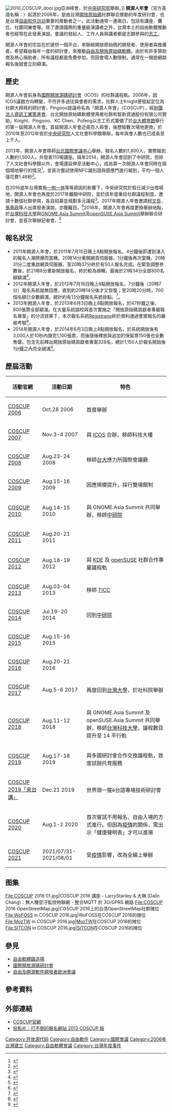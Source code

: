 {{TA
|G1=IT
}}
[[File:2010_COSCUP_door.jpg|thumb]]亞洲峰會，於[[中央研究院|中央研究院]]舉辦。]]
'''開源人年會'''（官方英語名稱：{{lang|en|Conference for Open Source Coders, Users and Promoters, COSCUP}}）起源於2006年，是由台灣[[開放原始碼|開放原始碼]]社群聯合推動的年度研討會，也是台灣[[自由软件运动|自由软件运动]]重要的推動者之一。此活動通常一連兩日，包括有講座、攤位、社團同樂會等。除了邀請國際的重量級演講者之外，台灣本土的自由軟體推動者也經常在此發表演說，會議的發起人、工作人員與講者都是志願參與的[[志工|志工]]。

開源人年會的宗旨在於提供一個平台，來聯結開放原始碼的開發者、使用者與推廣者。希望藉由每年一度的研討會，來推動[[自由及開放原始碼軟體|自由及開放原始碼軟體]]。由於有許多贊助商及熱心捐助者，所有議程都是免費參加，但因會場人數限制，通常在一開放網路報名後就會立刻額滿。

==歷史==
開源人年會前身為[[國際開放源碼研討會|國際開放源碼研討會]]（ICOS）的社群議程軌。2006年，因ICOS議題方向轉變，不符許多過往與會者的需求，社群人士Knight便發起定位為社群大拜拜的研討會，Pingooo提議命名為「開源人年會」（COSCUP），經[[財團法人資訊工業策進會|財團法人資訊工業策進會]]、台北開放原始碼軟體使用者社群和智新資通股份有限公司贊助，Knight、Pingooo、KC Chen、Pofeng以志工形式籌備了於[[台大體育館|台大體育館]]舉行的第一屆開源人年會。首屆開源人年會近兩百人與會，後歷經數次場地更換，於2010年至2012年皆於[[中央研究院|中央研究院]]人文社會科學館舉辦，每年與會人數也已成長至上千人。

2013年，開源人年會移師[[台北國際會議中心|台北國際會議中心]]舉辦，報名人數約1,800人，實際報到人數約1,500人，共發表110場講座。隔年2014，開源人年會回到了中研院，但除了人文社會科學館以外，會場還延伸至活動中心，成為第一次開源人年會同時在兩個場地舉行的情況<ref>{{cite web|title=COSCUP 開源人年會台灣舉行|url=http://linuxpilot.com/coscup|author=Mak Kenneth|date=2014-07-18|accessdate=2014-07-20|archive-date=2018-09-19|archive-url=https://web.archive.org/web/20180919171606/https://www.linuxpilot.com/coscup|dead-url=no}}</ref>，並首次嘗試使用NFC識別證與感應門進行報到，平均一個人僅花費1.46秒<ref>{{cite web|title=2014年COSCUP開源人年會直擊 iThome|url=http://www.ithome.com.tw/news/89509|access-date=2014-10-26|archive-date=2020-10-23|archive-url=https://web.archive.org/web/20201023220118/https://www.ithome.com.tw/news/89509|dead-url=no}}</ref>。

在2016底年台灣實施[[一例一休|一例一休]]等等原因的影響下，中央研究院於假日減少出借場地，開源人年會也再度於2017年離開中研院，並於該年度重拾社群議程制度，邀請十數個社群參與，各自招募並規劃多元議程<ref>{{cite web|title=第十二屆 COSCUP 8 月 5 日拉開新序幕，柯文哲、張善政、呂秋遠、吳聲明共襄盛舉！|url=https://www.inside.com.tw/2017/07/27/coscup|date=2017-07-27|accessdate=2018-08-09|archive-date=2018-08-09|archive-url=https://web.archive.org/web/20180809215327/https://www.inside.com.tw/2017/07/27/coscup|dead-url=no}}</ref>。2017年開源人年會邀請[[柯文哲|柯文哲]]、[[張善政|張善政]]等人出席發表演說，亦獲矚目。<ref>{{cite web|title=開源人年會 張善政：善用開源社群力量 從AI應用開始投入|url=http://www.storm.mg/article/310534|author=沈孟儒|date=2017-08-05|accessdate=2018-08-09|archive-date=2020-02-25|archive-url=https://web.archive.org/web/20200225035505/https://www.storm.mg/article/310534|dead-url=no}}</ref>2018年，開源人年會再度更換舉辦地點，於[[台灣科技大學|台灣科技大學]]與[[GNOME.Asia_Summit|GNOME.Asia Summit]]及[[openSUSE.Asia_Summit|openSUSE.Asia Summit]]舉辦聯合研討會，並首次舉辦記者會。<ref>{{cite web|title=歌手林強、唐鳳與張善政的交集.... 倡議開放原始碼|url=https://www.cmmedia.com.tw/home/articles/11230|author=鄭國強|date=2018-08-08|accessdate=2018-08-09|archive-date=2020-08-15|archive-url=https://web.archive.org/web/20200815044052/https://www.cmmedia.com.tw/home/articles/11230|dead-url=no}}</ref>

==報名狀況==
*2011年開源人年會，於2011年7月15日晚上8點開放報名，4分鐘後即遭到湧入的報名人潮擠爆而當機，20時14分重開網頁伺服器，1分鐘後再次當機，20時31分二度重啟網頁伺服器，至20時37分終於有50人報名完成。在緊急調整參數後，於21時8分重新開放報名，終於較為順暢，最後於21時34分全部850名額額滿<ref>{{YouTube|id=SPV1tMGmLT4|title=<nowiki>[</nowiki>COSCUP 2011<nowiki>]</nowiki> 閃電秀 打不倒的報名網站}}</ref>。
*2012年開源人年會，於2012年7月16日晚上8點開放報名，7分鐘後（20時7分）報名系統就無回應，直到約20時14分後才又恢復；至20時20分時，700個名額已全數額滿，總計約有13分鐘報名系統掛點。<ref name=coscup2012-13reg>{{cite web|url=https://speakerdeck.com/hlb/da-bu-dao-de-bao-ming-wang-zhan-2013-coscup-ban |title=打不倒的報名網站 2013 COSCUP 版 |accessdate=2013年8月4日 |author=Liang Bin Hsueh |date=2013年8月4日 |deadurl=yes |archiveurl=https://web.archive.org/web/20150629192337/https://speakerdeck.com/hlb/da-bu-dao-de-bao-ming-wang-zhan-2013-coscup-ban |archivedate=2015年6月29日 }}</ref>。
*2013年開源人年會，於2013年6月3日晚上8點開放報名，於47秒鐘之後，800張票全部額滿。在大量系統調校與首次實施之「開放原始碼貢獻者專屬報名專案」的分流效果下，本次報名系統[[Registrano|Registrano]]終於順利通過會眾報名的嚴峻考驗<ref name=coscup2012-13reg>{{cite web|url=https://speakerdeck.com/hlb/da-bu-dao-de-bao-ming-wang-zhan-2013-coscup-ban |title=打不倒的報名網站 2013 COSCUP 版 |accessdate=2013年8月4日 |author=Liang Bin Hsueh |date=2013年8月4日 |deadurl=yes |archiveurl=https://web.archive.org/web/20150629192337/https://speakerdeck.com/hlb/da-bu-dao-de-bao-ming-wang-zhan-2013-coscup-ban |archivedate=2015年6月29日 }}</ref>。
*2014年開源人年會，於2014年6月3日晚上8點開放報名，於系統開放後有3,000人於10秒內搶完1,100張票，而後隨後釋放與追加的保留票150張也全數售罄，包含先前釋出開放原始碼貢獻者專案328名，總計1,150人於報名開始後1分鐘之內完全額滿<ref name=coscup2014-14reg>{{cite web|url= http://coscup2014.kktix.cc/events/coscup2014-regist/|title= 2014 COSCUP|accessdate= 2014年6月3日|author= Liang Bin Hsueh|date= 2014年6月3日|deadurl= yes|archiveurl= https://web.archive.org/web/20140606003752/http://coscup2014.kktix.cc/events/coscup2014-regist|archivedate= 2014年6月6日}}</ref>。

==歷屆活動==

{| class="wikitable"
|-
! 活動官網 !! 活動日期 !! 特色
|-
| [http://coscup.org/2006/ COSCUP 2006] {{Wayback|url=http://coscup.org/2006/ |date=20150810081227 }}  || Oct.28 2006 || 首度舉辦
|-
| [http://coscup.org/2007/ COSCUP 2007] {{Wayback|url=http://coscup.org/2007/ |date=20201026014311 }} || Nov.3-4 2007 || 與 [[ICOS|ICOS]] 合辦，移師科技大樓
|-
| [http://coscup.org/2008/ COSCUP 2008] {{Wayback|url=http://coscup.org/2008/ |date=20200925200020 }} || Aug.23-24 2008 || 移師[[台大|台大]]應力所國際會議廳
|-
| [http://coscup.org/2009/zh-tw/ COSCUP 2009] {{Wayback|url=http://coscup.org/2009/zh-tw/ |date=20191211225447 }}  || Aug.15-16 2009 || 因應規模提升，採行雙場館制
|-
| [http://coscup.org/2010/zh-tw/ COSCUP 2010] {{Wayback|url=http://coscup.org/2010/zh-tw/ |date=20210514054052 }}  || Aug.14-15 2010 || 與 GNOME.Asia Summit 共同舉辦，移師[[中研院|中研院]]
|-
| [http://coscup.org/2011/zh-tw/ COSCUP 2011] {{Wayback|url=http://coscup.org/2011/zh-tw/ |date=20200920143059 }}  || Aug.20-21 2011 || 
|-
| [http://coscup.org/2012/zh-tw/ COSCUP 2012] {{Wayback|url=http://coscup.org/2012/zh-tw/ |date=20200925205114 }} || Aug.18-19 2012 || 與 [[KDE|KDE]] 及 [[openSUSE|openSUSE]] 社群合作專屬議程軌
|-
| [http://coscup.org/2013/zh-tw/ COSCUP 2013] {{Wayback|url=http://coscup.org/2013/zh-tw/ |date=20191221230132 }}  || Aug.03-04 2013 || 移師 [[TICC|TICC]]
|-
| [http://coscup.org/2014/zh-tw/ COSCUP 2014] {{Wayback|url=http://coscup.org/2014/zh-tw/ |date=20210225160307 }}  || Jul.19-20 2014 || 回到[[中研院|中研院]]
|-
| [http://coscup.org/2015/zh-tw/ COSCUP 2015] {{Wayback|url=http://coscup.org/2015/zh-tw/ |date=20210303213148 }} || Aug.15-16 2015 || 
|-
| [http://coscup.org/2016 COSCUP 2016] {{Wayback|url=http://coscup.org/2016 |date=20200612013111 }}  || Aug.20-21 2016 || 
|-
| [https://coscup.org/2017/ COSCUP 2017] {{Wayback|url=https://coscup.org/2017/ |date=20210225083351 }}  || Aug.5-6 2017 || 再度回到[[台灣大學|台灣大學]]，於社科院舉辦
|-
| [https://2018.coscup.org/ COSCUP 2018] {{Wayback|url=https://2018.coscup.org/ |date=20190911104751 }} ||  Aug.11-12 2018|| 與 GNOME.Asia Summit 及 openSUSE.Asia Summit 共同舉辦，移師[[台灣科技大學|台灣科技大學]]，議程數目提升至 14 平行軌
|-
| [https://coscup.org/2019/ COSCUP 2019] {{Wayback|url=https://coscup.org/2019/ |date=20201026015321 }}  || Aug.17-18 2019 || 與多國研討會合作交換議程軌，首度試辦托育服務
|-
|[https://coscup.org/taigi2019/cfp COSCUP 2019「來台講」] {{Wayback|url=https://coscup.org/taigi2019/cfp |date=20191223033637 }}|| Dec.21 2019 || 世界頭一擺ê台語專場技術研討會
|-
|[https://coscup.org/2020/zh-TW/agenda COSCUP 2020] {{Wayback|url=https://coscup.org/2020/zh-TW/agenda |date=20201204080519 }}
|Aug.1-2 2020
| 首次嘗試不用報名、自由入場的方式進行。但因為[[2019冠状病毒病|疫情]]的關係，需出示「健康聲明表」才可以進場
|-
| [https://coscup.org/2021/ COSCUP 2021]  || 2021/07/31-2021/08/01 || 受[[2019冠狀病毒病臺灣疫情|疫情]]影響，改為全線上舉辦
|}

==图集==
<gallery>
File:COSCUP 2016 01.jpg|COSCUP 2016 講座 - LarryStanley & 大琳 (Dalin Chang)：無人機空汙監控物聯網 - 整合MQTT 於 3G/GPRS 網路
File:COSCUP 2016 OpenStreetMap.jpg|COSCUP 2016上的台湾OpenStreetMap社群摊位
File:WoFOSS in COSCUP 2016.jpg|WoFOSS在COSCUP 2016的摊位
File:MozTW in COSCUP 2016.jpg|[[MozTW|MozTW]]在COSCUP 2016的摊位
File:SITCON in COSCUP 2016.jpg|[[SITCON|SITCON]]在COSCUP 2016的摊位
</gallery>

==參見==
{{Commonscat|COSCUP}}
*[[自由軟體鑄造場|自由軟體鑄造場]]
*[[國際開放源碼研討會|國際開放源碼研討會]]
*[[自由及開源軟件開發者歐洲會議|自由及開源軟件開發者歐洲會議]]

== 參考資料 ==
{{reflist}}

==外部連結==
*[http://coscup.org/ COSCUP官網] {{Wayback|url=http://coscup.org/ |date=20100106170439 }}
*[https://web.archive.org/web/20150629192337/https://speakerdeck.com/hlb/da-bu-dao-de-bao-ming-wang-zhan-2013-coscup-ban 投影片：打不倒的報名網站 2013 COSCUP 版]

{{自由軟體}}
{{臺灣開放原始碼社群}}

[[Category:开放源代码|Category:开放源代码]]
[[Category:自由軟件|Category:自由軟件]]
[[Category:國際會議|Category:國際會議]]
[[Category:2006年台灣建立|Category:2006年台灣建立]]
[[Category:自由軟體會議|Category:自由軟體會議]]
[[Category:台灣年度事件|Category:台灣年度事件]]